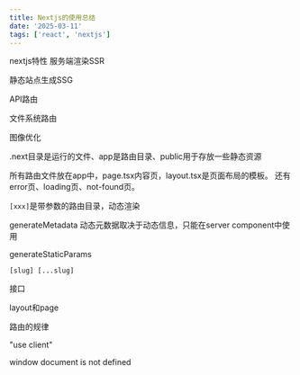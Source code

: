 ```yaml
---
title: Nextjs的使用总结
date: '2025-03-11'
tags: ['react', 'nextjs']
---
```


nextjs特性
服务端渲染SSR

静态站点生成SSG

API路由

文件系统路由

图像优化

.next目录是运行的文件、app是路由目录、public用于存放一些静态资源

所有路由文件放在app中，page.tsx内容页，layout.tsx是页面布局的模板。
还有error页、loading页、not-found页。

`[xxx]`是带参数的路由目录，动态渲染

generateMetadata
动态元数据取决于动态信息，只能在server component中使用

generateStaticParams

```
[slug] [...slug]
```

接口

layout和page

路由的规律

"use client"

window document is not defined